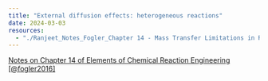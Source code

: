 ```yaml
--- 
title: "External diffusion effects: heterogeneous reactions"
date: 2024-03-03
resources:
  - "./Ranjeet_Notes_Fogler_Chapter 14 - Mass Transfer Limitations in Reacting Systems.pdf"
---
```



::: {.callout-note}

[Notes on Chapter 14 of Elements of Chemical Reaction Engineering
[@fogler2016]](./Ranjeet_Notes_Fogler_Chapter 14 - Mass Transfer Limitations in Reacting Systems.pdf)

:::

